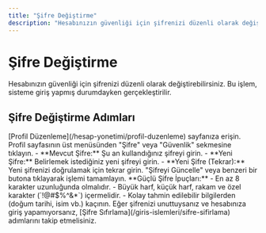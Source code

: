 ```yaml
---
title: "Şifre Değiştirme"
description: "Hesabınızın güvenliği için şifrenizi düzenli olarak değiştirebilirsiniz. Bu bölümde, mevcut şifrenizi nasıl güncelleyeceğiniz anlatılmaktadır."
---
```


# Şifre Değiştirme

Hesabınızın güvenliği için şifrenizi düzenli olarak değiştirebilirsiniz. Bu işlem, sisteme giriş yapmış durumdayken gerçekleştirilir.

## Şifre Değiştirme Adımları

<Steps>
  <Step title="Profil Sayfasına Gidin">
    [Profil Düzenleme](/hesap-yonetimi/profil-duzenleme) sayfanıza erişin.
  </Step>
  <Step title="Şifre Sekmesini Açın">
    Profil sayfasının üst menüsünden "Şifre" veya "Güvenlik" sekmesine tıklayın.
  </Step>
  <Step title="Formu Doldurun">
    - **Mevcut Şifre:** Şu an kullandığınız şifreyi girin.
    - **Yeni Şifre:** Belirlemek istediğiniz yeni şifreyi girin.
    - **Yeni Şifre (Tekrar):** Yeni şifrenizi doğrulamak için tekrar girin.
  </Step>
  <Step title="Değişiklikleri Kaydedin">
    "Şifreyi Güncelle" veya benzeri bir butona tıklayarak işlemi tamamlayın.
  </Step>
</Steps>

<Tip>
  **Güçlü Şifre İpuçları:**
  - En az 8 karakter uzunluğunda olmalıdır.
  - Büyük harf, küçük harf, rakam ve özel karakter (`!@#$%^&*`) içermelidir.
  - Kolay tahmin edilebilir bilgilerden (doğum tarihi, isim vb.) kaçının.
</Tip>

<Info>
  Eğer şifrenizi unuttuysanız ve hesabınıza giriş yapamıyorsanız, [Şifre Sıfırlama](/giris-islemleri/sifre-sifirlama) adımlarını takip etmelisiniz.
</Info>

